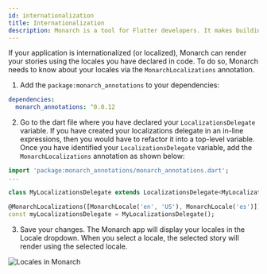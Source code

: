 ```yaml
---
id: internationalization
title: Internationalization
description: Monarch is a tool for Flutter developers. It makes building beautiful apps a simpler and faster experience.
---
```


If your application is internationalized (or localized), Monarch can render your 
stories using the locales you have declared in code. To do so, Monarch 
needs to know about your locales via the `MonarchLocalizations` annotation. 

1. Add the `package:monarch_annotations` to your dependencies:
```yaml
dependencies:
  monarch_annotations: ^0.0.12
``` 

2. Go to the dart file where you have declared your `LocalizationsDelegate` variable.
If you have created your localizations delegate in an in-line expressions, then you
would have to refactor it into a top-level variable. Once you have identified your
`LocalizationsDelegate` variable, add the `MonarchLocalizations` annotation as shown below:

```dart
import 'package:monarch_annotations/monarch_annotations.dart';
...

class MyLocalizationsDelegate extends LocalizationsDelegate<MyLocalizations> {...}

@MonarchLocalizations([MonarchLocale('en', 'US'), MonarchLocale('es')])
const myLocalizationsDelegate = MyLocalizationsDelegate();
```

3. Save your changes. The Monarch app will display your locales in the Locale dropdown.
When you select a locale, the selected story will render using the selected locale.

<img className="docs-screenshot macos" alt="Locales in Monarch" src="./assets/macos_locale_dropdown_en_es.png" />